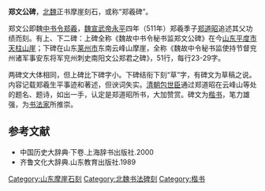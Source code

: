 '''郑文公碑'''，[[北魏|北魏]]正书摩崖刻石，或称“郑羲碑”。

郑文公即魏[[中书令|中书令]][[郑羲|郑羲]]，[[魏宣武帝|魏宣武帝]][[永平|永平]]四年（511年）郑羲季子[[郑道昭|郑道昭]]追述其父功绩而刻。有上、下二碑：上碑全称《魏故中书令秘书监郑文公碑》在今[[山东|山东]][[平度市|平度市]][[天柱山摩崖石刻|天柱山崖]]；下碑在山东[[莱州市|莱州市]]东南云峰山摩崖，全称《魏故中令秘书监使持节督兖州诸军事安东将军兖州刺史南阳文公郑君之碑》，51行，每行23-29字。

两碑文大体相同，但上碑比下碑字小。下碑结衔下刻“草”字，有碑文为草稿之说。内容记载郑羲生平事迹和著述，但谀词失实。[[清朝|清朝]][[包世臣|包世臣]]通过郑道昭在云峰山等处的题名、题诗，如出一手，认定是郑道昭所书，大加赞赏。碑文为[[楷书|楷书]]，笔力雄强，为[[书法家|书法家]]所推崇。

== 参考文献 ==
* 中国历史大辞典·下卷.上海辞书出版社.2000
* 齐鲁文化大辞典.山东教育出版社.1989

{{DEFAULTSORT:Z}}
[[Category:山东摩崖石刻|Category:山东摩崖石刻]]
[[Category:北魏书法碑刻|Category:北魏书法碑刻]]
[[Category:楷书|Category:楷书]]
